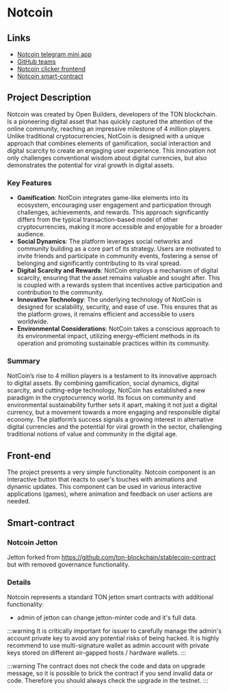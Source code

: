 # Notcoin

## Links

- [Notcoin telegram mini app](https://t.me/notcoin_bot/click)
- [GitHub teams](https://github.com/OpenBuilders)
- [Notcoin clicker frontend](https://github.com/OpenBuilders/notcoin-clicker)
- [Notcoin smart-contract](https://github.com/OpenBuilders/notcoin-contract)

## Project Description

Notcoin was created by Open Builders, developers of the TON blockchain. Is a pioneering digital asset that has quickly captured the attention of the online community, reaching an impressive milestone of 4 million players. Unlike traditional cryptocurrencies, NotCoin is designed with a unique approach that combines elements of gamification, social interaction and digital scarcity to create an engaging user experience. This innovation not only challenges conventional wisdom about digital currencies, but also demonstrates the potential for viral growth in digital assets.

### Key Features

- **Gamification**: NotCoin integrates game-like elements into its ecosystem, encouraging user engagement and participation through challenges, achievements, and rewards. This approach significantly differs from the typical transaction-based model of other cryptocurrencies, making it more accessible and enjoyable for a broader audience.
- **Social Dynamics**: The platform leverages social networks and community building as a core part of its strategy. Users are motivated to invite friends and participate in community events, fostering a sense of belonging and significantly contributing to its viral spread.
- **Digital Scarcity and Rewards**: NotCoin employs a mechanism of digital scarcity, ensuring that the asset remains valuable and sought after. This is coupled with a rewards system that incentives active participation and contribution to the community.
- **Innovative Technology**: The underlying technology of NotCoin is designed for scalability, security, and ease of use. This ensures that as the platform grows, it remains efficient and accessible to users worldwide.
- **Environmental Considerations**: NotCoin takes a conscious approach to its environmental impact, utilizing energy-efficient methods in its operation and promoting sustainable practices within its community.

### Summary

NotCoin’s rise to 4 million players is a testament to its innovative approach to digital assets. By combining gamification, social dynamics, digital scarcity, and cutting-edge technology, NotCoin has established a new paradigm in the cryptocurrency world. Its focus on community and environmental sustainability further sets it apart, making it not just a digital currency, but a movement towards a more engaging and responsible digital economy. The platform’s success signals a growing interest in alternative digital currencies and the potential for viral growth in the sector, challenging traditional notions of value and community in the digital age.

## Front-end

The project presents a very simple functionality. Notcoin component is an interactive button that reacts to user's touches with animations and dynamic updates. This component can be used in various interactive applications (games), where animation and feedback on user actions are needed.

## Smart-contract

### Notcoin Jetton

Jetton forked from https://github.com/ton-blockchain/stablecoin-contract but with removed governance functionality.

### Details

Notcoin represents a standard TON jetton smart contracts with additional functionality:

- admin of jetton can change jetton-minter code and it's full data.

:::warning
It is critically important for issuer to carefully manage the admin's account private key to avoid any potential risks of being hacked. It is highly recommend to use multi-signature wallet as admin account with private keys stored on different air-gapped hosts / hardware wallets.
:::

:::warning
The contract does not check the code and data on upgrade message, so it is possible to brick the contract if you send invalid data or code. Therefore you should always check the upgrade in the testnet.
:::
